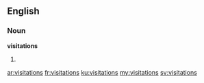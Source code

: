 ==English==

===Noun===
'''visitations'''

# {{plural of|[[visitation]]}}

[[ar:visitations]]
[[fr:visitations]]
[[ku:visitations]]
[[my:visitations]]
[[sv:visitations]]